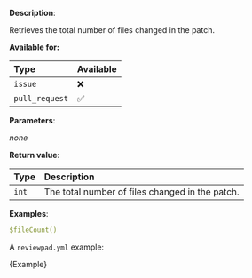 
**Description**:

Retrieves the total number of files changed in the patch.

**Available for:**

| Type           | Available |
| :------------- | :-------- |
| `issue`        | ❌        |
| `pull_request` | ✅        |

**Parameters**:

_none_

**Return value**:

| Type  | Description                                     |
| :---- | :---------------------------------------------- |
| `int` | The total number of files changed in the patch. |

**Examples**:

```yml
$fileCount()
```

A `reviewpad.yml` example:

<CodeBlock language="yml">{Example}</CodeBlock>
